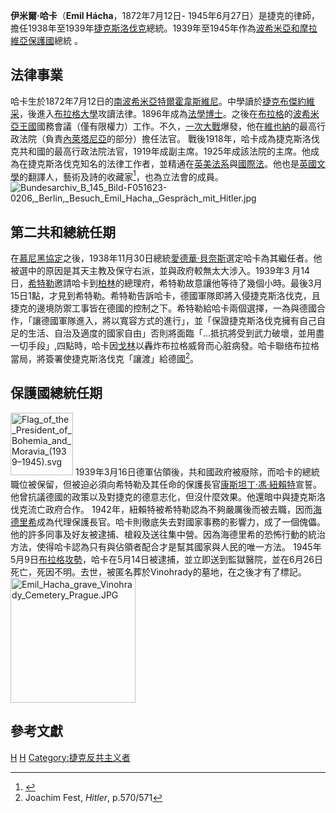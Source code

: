 {{Infobox_President
| name=伊米爾·哈卡
| original_name=Emil Hácha
| image =Emil Hácha 5.jpg
| imagesize = 230px
| office={{flag|Czechoslovakia}}總統
| term_start=1938年11月30日
| term_end=1939年3月14日
| predecessor=[[愛德華·貝奈斯|愛德華·貝奈斯]]
| successor=[[愛德華·貝奈斯|愛德華·貝奈斯]]
| office2={{flag|Protectorate of Bohemia and Moravia}}總統
| term_start2=1939年3月15日
| term_end2=1945年5月9日
| birth_date={{birth date|1872|7|12|df=y}}
| birth_place={{flag|奥匈帝国}}[[南波希米亞|南波希米亞]][[特爾霍韋斯維尼|特爾霍韋斯維尼]]
| death_date={{death date and age|1945|6|27|1872|7|12|df=y}}
| death_place={{flag|Czechoslovakia}}[[布拉格|布拉格]]
| party=
| spouse=Marie Háchová (1873 - 1938)
| profession = [[律師|律師]]
| signature=Emil Hacha signature.svg
|}}

'''伊米爾·哈卡'''（'''Emil Hácha'''，1872年7月12日- 1945年6月27日）是捷克的律師，擔任1938年至1939年[[捷克斯洛伐克|捷克斯洛伐克]]總統。1939年至1945年作為[[波希米亞和摩拉維亞保護國|波希米亞和摩拉維亞保護國]]總統 。

==法律事業==
哈卡生於1872年7月12日的[[南波希米亞|南波希米亞]][[特爾霍韋斯維尼|特爾霍韋斯維尼]]。中學讀於[[捷克布傑約維采|捷克布傑約維采]]，後進入[[布拉格大學|布拉格大學]]攻讀法律。1896年成為[[法學博士|法學博士]]。之後在[[布拉格|布拉格]]的[[波希米亞王國|波希米亞王國]]國務會議（僅有限權力）工作。不久，[[一次大戰|一次大戰]]爆發，他在[[維也納|維也納]]的最高行政法院（負責[[內萊塔尼亞|內萊塔尼亞]]的部分）擔任法官。
戰後1918年，哈卡成為捷克斯洛伐克共和國的最高行政法院法官，1919年成副主席。1925年成該法院的主席。他成為在捷克斯洛伐克知名的法律工作者，並精通在[[英美法系|英美法系]]與[[國際法|國際法]]。他也是[[英國文學|英國文學]]的翻譯人，藝術及詩的收藏家<ref>{{Cite web |url=http://referaty-seminarky.cz/hacha-emil/ |title=Emil Hácha, in Czech |access-date=2011-02-15 |archive-date=2019-08-10 |archive-url=https://web.archive.org/web/20190810215012/http://referaty-seminarky.cz/hacha-emil/ |dead-url=no }}</ref>，也為立法會的成員。
[[Image:Bundesarchiv_B_145_Bild-F051623-0206,_Berlin,_Besuch_Emil_Hacha,_Gespräch_mit_Hitler.jpg|left]]

==第二共和總統任期==

在[[慕尼黑協定|慕尼黑協定]]之後，1938年11月30日總統[[愛德華·貝奈斯|愛德華·貝奈斯]]選定哈卡為其繼任者。他被選中的原因是其天主教及保守右派，並與政府較無太大涉入。1939年3 月14日，[[希特勒|希特勒]]邀請哈卡到[[柏林|柏林]]的總理府，希特勒故意讓他等待了幾個小時。最後3月15日1點，才見到希特勒。希特勒告訴哈卡，德國軍隊即將入侵捷克斯洛伐克，且捷克的邊境防禦工事皆在德國的控制之下。希特勒給哈卡兩個選擇，一為與德國合作，「讓德國軍隊進入，將以寬容方式的進行」，並「保證捷克斯洛伐克擁有自己自足的生活、自治及適度的國家自由」否則將面臨「…抵抗將受到武力破壞，並用盡一切手段」,四點時，哈卡因[[戈林|戈林]]以轟炸布拉格威脅而心脏病發。哈卡聯络布拉格當局，將簽署使捷克斯洛伐克「讓渡」給德國<ref>Joachim Fest, ''Hitler'', p.570/571</ref>。

==保護國總統任期==
[[File:Flag_of_the_President_of_Bohemia_and_Moravia_(1939–1945).svg|100px]]
1939年3月16日德軍佔領後，共和國政府被廢除，而哈卡的總統職位被保留，但被迫必須向希特勒及其任命的保護長官[[康斯坦丁·馮·紐賴特|康斯坦丁·馮·紐賴特]]宣誓。他曾抗議德國的政策以及對捷克的德意志化，但沒什麼效果。他還暗中與捷克斯洛伐克流亡政府合作。
1942年，紐賴特被希特勒認為不夠嚴厲後而被去職，因而[[海德里希|海德里希]]成為代理保護長官。哈卡則徹底失去對國家事務的影響力，成了一個傀儡。他的許多同事及好友被逮捕、槍殺及送往集中營。因為海德里希的恐怖行動的統治方法，使得哈卡認為只有與佔領者配合才是幫其國家與人民的唯一方法。
1945年5月9日[[布拉格攻勢|布拉格攻勢]]，哈卡在5月14日被逮捕，並立即送到監獄醫院，並在6月26日死亡，死因不明。去世，被匿名葬於Vinohrady的墓地，在之後才有了標記。
[[File:Emil_Hacha_grave_Vinohrady_Cemetery_Prague.JPG|200px]]
==參考文獻==
{{reflist}}

{{start box}}
{{succession box|title=[[捷克斯洛伐克|捷克斯洛伐克]]總統|before=[[愛德華·貝奈斯|愛德華·貝奈斯]]|after=[[愛德華·貝奈斯|愛德華·貝奈斯]]|years=1938年–1945年}}
{{end box}}

{{Authority control}}
[[Category:捷克斯洛伐克总统|H]]
[[Category:布拉格查理大學校友|H]]
[[Category:捷克反共主义者|Category:捷克反共主义者]]